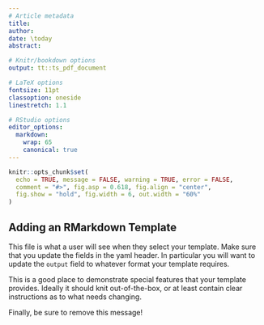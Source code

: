 ```yaml
---
# Article metadata
title: 
author: 
date: \today
abstract: 

# Knitr/bookdown options
output: tt::ts_pdf_document

# LaTeX options
fontsize: 11pt
classoption: oneside
linestretch: 1.1

# RStudio options
editor_options:
  markdown:
    wrap: 65
    canonical: true
---
```


```r
knitr::opts_chunk$set(
  echo = TRUE, message = FALSE, warning = TRUE, error = FALSE, 
  comment = "#>", fig.asp = 0.618, fig.align = "center",
  fig.show = "hold", fig.width = 6, out.width = "60%"
)
```

## Adding an RMarkdown Template

This file is what a user will see when they select your template.
Make sure that you update the fields in the yaml header. In
particular you will want to update the `output` field to whatever
format your template requires.

This is a good place to demonstrate special features that your
template provides. Ideally it should knit out-of-the-box, or at
least contain clear instructions as to what needs changing.

Finally, be sure to remove this message!
